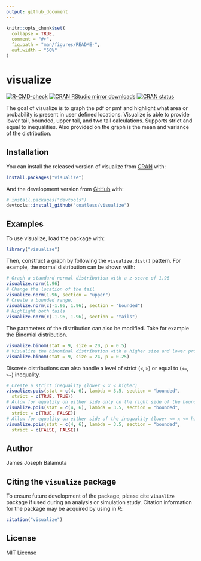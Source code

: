 ```yaml
---
output: github_document
---
```


<!-- README.md is generated from README.Rmd. Please edit that file -->

```r
knitr::opts_chunk$set(
  collapse = TRUE,
  comment = "#>",
  fig.path = "man/figures/README-",
  out.width = "50%"
)
```

# visualize

<!-- badges: start -->
[![R-CMD-check](https://github.com/coatless-rpkg/visualize/actions/workflows/R-CMD-check.yaml/badge.svg)](https://github.com/coatless-rpkg/visualize/actions/workflows/R-CMD-check.yaml)
[![CRAN RStudio mirror downloads](https://cranlogs.r-pkg.org/badges/visualize)](https://www.r-pkg.org/pkg/visualize)
[![CRAN status](https://www.r-pkg.org/badges/version/visualize)](https://CRAN.R-project.org/package=visualize)
<!-- badges: end -->

The goal of visualize is to graph the pdf or pmf and highlight what area or
probability is present in user defined locations. Visualize is able to provide
lower tail, bounded, upper tail, and two tail calculations. Supports strict and
equal to inequalities. Also provided on the graph is the mean and variance of
the distribution.

## Installation

You can install the released version of visualize from [CRAN](https://CRAN.R-project.org) with:

``` r
install.packages("visualize")
```

And the development version from [GitHub](https://github.com/) with:

``` r
# install.packages("devtools")
devtools::install_github("coatless/visualize")
```

## Examples

To use visualize, load the package with:

```r
library("visualize")
```

Then, construct a graph by following the `visualize.dist()` pattern. For example,
the normal distribution can be shown with: 

```r
# Graph a standard normal distribution with a z-score of 1.96
visualize.norm(1.96)
# Change the location of the tail
visualize.norm(1.96, section = "upper")
# Create a bounded range.
visualize.norm(c(-1.96, 1.96), section = "bounded")
# Highlight both tails
visualize.norm(c(-1.96, 1.96), section = "tails")
```

The parameters of the distribution can also be modified. Take for example the
Binomial distribution.

```r
visualize.binom(stat = 9, size = 20, p = 0.5)
# Visualize the binominal distribution with a higher size and lower probability.
visualize.binom(stat = 9, size = 24, p = 0.25)
```

Discrete distributions can also handle a level of strict (`<`, `>`) or equal
to (`<=`, `>=`) inequality.


```r
# Create a strict inequality (lower < x < higher)
visualize.pois(stat = c(4, 6), lambda = 3.5, section = "bounded",
  strict = c(TRUE, TRUE))
# Allow for equality on either side only on the right side of the bounded region.
visualize.pois(stat = c(4, 6), lambda = 3.5, section = "bounded",
  strict = c(TRUE, FALSE))
# Allow for equality on either side of the inequality (lower <= x <= higher)
visualize.pois(stat = c(4, 6), lambda = 3.5, section = "bounded",
  strict = c(FALSE, FALSE))
```


## Author

James Joseph Balamuta

## Citing the `visualize` package

To ensure future development of the package, please cite `visualize`
package if used during an analysis or simulation study. Citation information
for the package may be acquired by using in *R*:

```r
citation("visualize")
```

## License

MIT License
